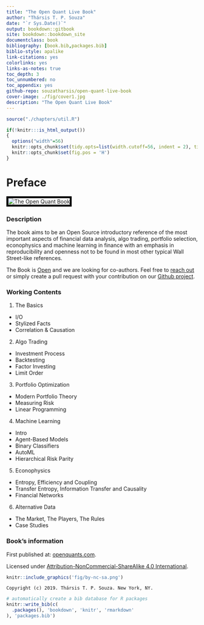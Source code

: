 ```yaml
--- 
title: "The Open Quant Live Book"
author: "Thársis T. P. Souza"
date: "`r Sys.Date()`"
output: bookdown::gitbook
site: bookdown::bookdown_site
documentclass: book
bibliography: [book.bib,packages.bib]
biblio-style: apalike
link-citations: yes
colorlinks: yes
links-as-notes: true
toc_depth: 3
toc_unnumbered: no
toc_appendix: yes
github-repo: souzatharsis/open-quant-live-book
cover-image: ./fig/cover1.jpg
description: "The Open Quant Live Book"
---
```




```r
source("./chapters/util.R")
```

```r
if(!knitr:::is_html_output())
{
  options("width"=56)
  knitr::opts_chunk$set(tidy.opts=list(width.cutoff=56, indent = 2), tidy = TRUE)
  knitr::opts_chunk$set(fig.pos = 'H')
}
```

\newcommand{\independent}{\perp\!\!\!\!\perp}
\DeclarePairedDelimiter\ceil{\lceil}{\rceil}
\DeclarePairedDelimiter\floor{\lfloor}{\rfloor}

# Preface {-}


<img style="border:5px solid black" src="./fig/cover1.jpg" alt="The Open Quant Book">

### Description {-}

The book aims to be an Open Source introductory  reference of the most important aspects of financial data analysis, algo trading, portfolio selection, econophysics and machine learning in finance with an emphasis in reproducibility and openness not to be found in most other typical Wall Street-like references.

The Book is [Open](https://github.com/souzatharsis/open-quant-live-book) and we are looking for co-authors. Feel free to [reach out](http://www.souzatharsis.com/) or simply create a pull request with your contribution on our [Github project](https://github.com/souzatharsis/open-quant-live-book).

### Working Contents {-}

1. The Basics

+ I/O
+ Stylized Facts
+ Correlation & Causation

2. Algo Trading   

+ Investment Process
+ Backtesting
+ Factor Investing
+ Limit Order

3. Portfolio Optimization

+ Modern Portfolio Theory
+ Measuring Risk
+ Linear Programming

4. Machine Learning

+ Intro
+ Agent-Based Models
+ Binary Classifiers
+ AutoML
+ Hierarchical Risk Parity

5. Econophysics

+ Entropy, Efficiency and Coupling
+ Transfer Entropy, Information Transfer and Causality
+ Financial Networks

6. Alternative Data

+ The Market, The Players, The Rules
+ Case Studies

### Book's information {-}

First published at: [openquants.com](http://openquants.com/).

Licensed under [Attribution-NonCommercial-ShareAlike 4.0 International](https://creativecommons.org/licenses/by-nc-sa/4.0/). 

```r
knitr::include_graphics('fig/by-nc-sa.png')
```

```block2
Copyright (c) 2019. Thársis T. P. Souza. New York, NY.
```


```r
# automatically create a bib database for R packages
knitr::write_bib(c(
  .packages(), 'bookdown', 'knitr', 'rmarkdown'
), 'packages.bib')
 ```

